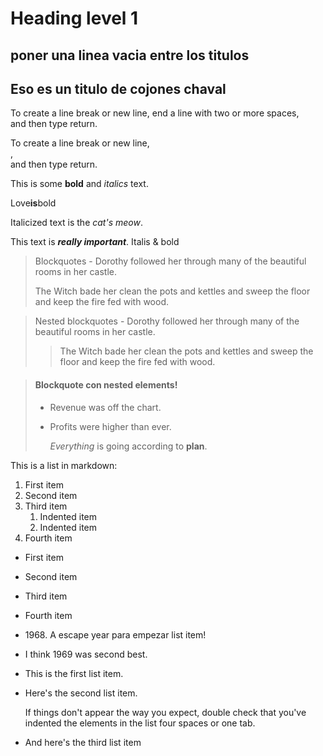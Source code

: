 # Heading level 1

## poner una linea vacia entre los titulos

## Eso es un titulo de cojones chaval

To create a line break or new line, end a line with two or more spaces,  
and then type return.

To create a line break or new line,<br />,  
and then type return.

This is some **bold** and _italics_ text.

Love**is**bold

Italicized text is the _cat's meow_.

This text is **_really important_**. Italis & bold

> Blockquotes - Dorothy followed her through many of the beautiful rooms in her castle.
>
> The Witch bade her clean the pots and kettles and sweep the floor and keep the fire fed with wood.

> Nested blockquotes - Dorothy followed her through many of the beautiful rooms in her castle.
>
> > The Witch bade her clean the pots and kettles and sweep the floor and keep the fire fed with wood.

> #### Blockquote con nested elements!
>
> - Revenue was off the chart.
> - Profits were higher than ever.
>
>   _Everything_ is going according to **plan**.

This is a list in markdown:

1. First item
2. Second item
3. Third item
   1. Indented item
   2. Indented item
4. Fourth item

- First item
- Second item
- Third item
- Fourth item

- 1968\. A escape year para empezar list item!
- I think 1969 was second best.

* This is the first list item.
* Here's the second list item.

  If things don't appear the way you expect, double check that you've indented the elements in the list four spaces or one tab.

* And here's the third list item
